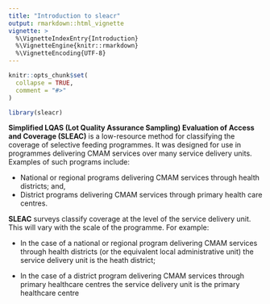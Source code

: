 ```yaml
---
title: "Introduction to sleacr"
output: rmarkdown::html_vignette
vignette: >
  %\VignetteIndexEntry{Introduction}
  %\VignetteEngine{knitr::rmarkdown}
  %\VignetteEncoding{UTF-8}
---
```


```r
knitr::opts_chunk$set(
  collapse = TRUE,
  comment = "#>"
)
```

```r
library(sleacr)
```

**Simplified LQAS (Lot Quality Assurance Sampling) Evaluation of Access and Coverage (SLEAC)** is a low-resource method for
classifying the coverage of selective feeding programmes. It was designed for use in programmes delivering CMAM services over many service delivery units. Examples of such programs include:

* National or regional programs delivering CMAM services through health districts; and,
* District programs delivering CMAM services through primary health care centres.

**SLEAC** surveys classify coverage at the level of the service delivery unit. This will vary with the scale of the programme. For example:

* In the case of a national or regional program delivering CMAM services through health districts (or the equivalent local administrative unit) the service delivery unit is the heath district;

* In the case of a district program delivering CMAM services through primary healthcare centres the service delivery unit is the primary healthcare centre

